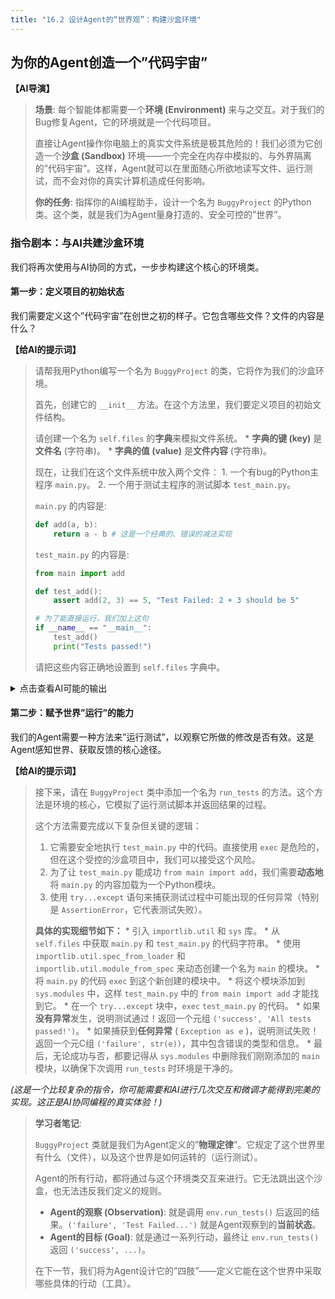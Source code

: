 ```yaml
---
title: "16.2 设计Agent的“世界观”：构建沙盒环境"
---
```


## 为你的Agent创造一个"代码宇宙"

**【AI导演】**

> **场景**: 每个智能体都需要一个**环境 (Environment)** 来与之交互。对于我们的Bug修复Agent，它的环境就是一个代码项目。
>
> 直接让Agent操作你电脑上的真实文件系统是极其危险的！我们必须为它创造一个**沙盒 (Sandbox)** 环境——一个完全在内存中模拟的、与外界隔离的"代码宇宙"。这样，Agent就可以在里面随心所欲地读写文件、运行测试，而不会对你的真实计算机造成任何影响。
>
> **你的任务**: 指挥你的AI编程助手，设计一个名为 `BuggyProject` 的Python类。这个类，就是我们为Agent量身打造的、安全可控的"世界"。


### 指令剧本：与AI共建沙盒环境

我们将再次使用与AI协同的方式，一步步构建这个核心的环境类。

#### **第一步：定义项目的初始状态**

我们需要定义这个"代码宇宙"在创世之初的样子。它包含哪些文件？文件的内容是什么？

**【给AI的提示词】**

> 请帮我用Python编写一个名为 `BuggyProject` 的类，它将作为我们的沙盒环境。
>
> 首先，创建它的 `__init__` 方法。在这个方法里，我们要定义项目的初始文件结构。
>
> 请创建一个名为 `self.files` 的**字典**来模拟文件系统。
> *   **字典的键 (key)** 是**文件名** (字符串)。
> *   **字典的值 (value)** 是**文件内容** (字符串)。
>
> 现在，让我们在这个文件系统中放入两个文件：
> 1.  一个有bug的Python主程序 `main.py`。
> 2.  一个用于测试主程序的测试脚本 `test_main.py`。
>
> `main.py` 的内容是:
> ```python
> def add(a, b):
>     return a - b # 这是一个经典的、错误的减法实现
> ```
>
> `test_main.py` 的内容是:
> ```python
> from main import add
> 
> def test_add():
>     assert add(2, 3) == 5, "Test Failed: 2 + 3 should be 5"
> 
> # 为了能直接运行，我们加上这句
> if __name__ == "__main__":
>     test_add()
>     print("Tests passed!")
> ```
> 请把这些内容正确地设置到 `self.files` 字典中。


<details>
<summary>点击查看AI可能的输出</summary>

```python
class BuggyProject:
    def __init__(self):
        """
        初始化一个有bug的代码项目沙盒
        """
        self.files = {
            'main.py': 'def add(a, b):\n    return a - b # 这是一个经典的、错误的减法实现\n',
            'test_main.py': (
                'from main import add\n\n'
                'def test_add():\n'
                '    assert add(2, 3) == 5, "Test Failed: 2 + 3 should be 5"\n\n'
                'if __name__ == "__main__":\n'
                '    test_add()\n'
                '    print("Tests passed!")\n'
            )
        }

```
</details>



#### **第二步：赋予世界"运行"的能力**

我们的Agent需要一种方法来"运行测试"，以观察它所做的修改是否有效。这是Agent感知世界、获取反馈的核心途径。

**【给AI的提示词】**

> 接下来，请在 `BuggyProject` 类中添加一个名为 `run_tests` 的方法。这个方法是环境的核心，它模拟了运行测试脚本并返回结果的过程。
>
> 这个方法需要完成以下复杂但关键的逻辑：
>
> 1.  它需要安全地执行 `test_main.py` 中的代码。直接使用 `exec` 是危险的，但在这个受控的沙盒项目中，我们可以接受这个风险。
> 2.  为了让 `test_main.py` 能成功 `from main import add`，我们需要**动态地**将 `main.py` 的内容加载为一个Python模块。
> 3.  使用 `try...except` 语句来捕获测试过程中可能出现的任何异常（特别是 `AssertionError`，它代表测试失败）。
>
> **具体的实现细节如下：**
> *   引入 `importlib.util` 和 `sys` 库。
> *   从 `self.files` 中获取 `main.py` 和 `test_main.py` 的代码字符串。
> *   使用 `importlib.util.spec_from_loader` 和 `importlib.util.module_from_spec` 来动态创建一个名为 `main` 的模块。
> *   将 `main.py` 的代码 `exec` 到这个新创建的模块中。
> *   将这个模块添加到 `sys.modules` 中，这样 `test_main.py` 中的 `from main import add` 才能找到它。
> *   在一个 `try...except` 块中，`exec` `test_main.py` 的代码。
>     *   如果**没有异常**发生，说明测试通过！返回一个元组 `('success', 'All tests passed!')`。
>     *   如果捕获到**任何异常** ( `Exception as e` )，说明测试失败！返回一个元C组 `('failure', str(e))`，其中包含错误的类型和信息。
> *   最后，无论成功与否，都要记得从 `sys.modules` 中删除我们刚刚添加的 `main` 模块，以确保下次调用 `run_tests` 时环境是干净的。

*(这是一个比较复杂的指令，你可能需要和AI进行几次交互和微调才能得到完美的实现。这正是AI协同编程的真实体验！)*



> **学习者笔记**:
>
> `BuggyProject` 类就是我们为Agent定义的"**物理定律**"。它规定了这个世界里有什么（文件），以及这个世界是如何运转的（运行测试）。
>
> Agent的所有行动，都将通过与这个环境类交互来进行。它无法跳出这个沙盒，也无法违反我们定义的规则。
>
> *   **Agent的观察 (Observation)**: 就是调用 `env.run_tests()` 后返回的结果。`('failure', 'Test Failed...')` 就是Agent观察到的**当前状态**。
> *   **Agent的目标 (Goal)**: 就是通过一系列行动，最终让 `env.run_tests()` 返回 `('success', ...)`。
>
> 在下一节，我们将为Agent设计它的"四肢"——定义它能在这个世界中采取哪些具体的行动（工具）。 